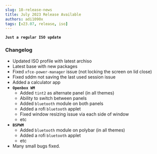 ```yaml
---
slug: 18-release-news
title: July 2023 Release Available
authors: adi1090x
tags: [v23.07, release, iso]
---
```


**`Just a regular ISO update`**

<!--truncate-->

### Changelog

- Updated ISO profile with latest archiso
- Latest base with new packages
- Fixed `xfce-power-manager` issue (not locking the screen on lid close)
- Fixed sddm not saving the last used session issue
- Added a calculator app
- **`Openbox WM`**
  - Added `tint2` as alternate panel (in all themes)
  - Ability to switch between panels
  - Added `bluetooth` module on both panels
  - Added a rofi `bluetooth` applet
  - Fixed window resizing issue via each side of window
  - etc
- **`BSPWM`**
  - Added `bluetooth` module on polybar (in all themes)
  - Added a rofi `bluetooth` applet
  - etc
- Many small bugs fixed.
